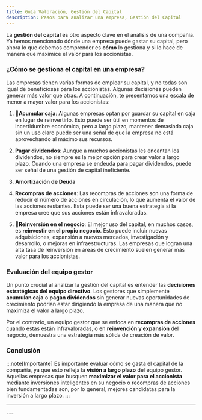 ```yaml
---
title: Guía Valoración, Gestión del Capital
description: Pasos para analizar una empresa, Gestión del Capital
---
```



La **gestión del capital** es otro aspecto clave en el análisis de una compañía. Ya hemos mencionado dónde una empresa puede gastar su capital, pero ahora lo que debemos comprender es **cómo** lo gestiona y si lo hace de manera que maximice el valor para los accionistas.

### ¿Cómo se gestiona el capital en una empresa?

Las empresas tienen varias formas de emplear su capital, y no todas son igual de beneficiosas para los accionistas. Algunas decisiones pueden generar más valor que otras. A continuación, te presentamos una escala de menor a mayor valor para los accionistas:

1. 🔻**Acumular caja**: Algunas empresas optan por guardar su capital en caja en lugar de reinvertirlo. Esto puede ser útil en momentos de incertidumbre económica, pero a largo plazo, mantener demasiada caja sin un uso claro puede ser una señal de que la empresa no está aprovechando al máximo sus recursos.
 
2. **Pagar dividendos**: Aunque a muchos accionistas les encantan los dividendos, no siempre es la mejor opción para crear valor a largo plazo. Cuando una empresa se endeuda para pagar dividendos, puede ser señal de una gestión de capital ineficiente.

3. **Amortización de Deuda**

4. **Recompras de acciones**: Las recompras de acciones son una forma de reducir el número de acciones en circulación, lo que aumenta el valor de las acciones restantes. Esta puede ser una buena estrategia si la empresa cree que sus acciones están infravaloradas.

5. 🚀**Reinversión en el negocio**: El mejor uso del capital, en muchos casos, es **reinvestir en el propio negocio**. Esto puede incluir nuevas adquisiciones, expansión a nuevos mercados, investigación y desarrollo, o mejoras en infraestructuras. Las empresas que logran una alta tasa de reinversión en áreas de crecimiento suelen generar más valor para los accionistas.

### Evaluación del equipo gestor

Un punto crucial al analizar la gestión del capital es entender las **decisiones estratégicas del equipo directivo**. Los gestores que simplemente **acumulan caja** o **pagan dividendos** sin generar nuevas oportunidades de crecimiento podrían estar dirigiendo la empresa de una manera que no maximiza el valor a largo plazo.

Por el contrario, un equipo gestor que se enfoca en **recompras de acciones** cuando estas están infravaloradas, o en **reinvención y expansión** del negocio, demuestra una estrategia más sólida de creación de valor.

### Conclusión

:::note[Importante]
Es importante evaluar cómo se gasta el capital de la compañía, ya que esto refleja la **visión a largo plazo** del equipo gestor. Aquellas empresas que busquen **maximizar el valor para el accionista** mediante inversiones inteligentes en su negocio o recompras de acciones bien fundamentadas son, por lo general, mejores candidatas para la inversión a largo plazo.
:::

---
<FooterLinkGestionCapital />
---
